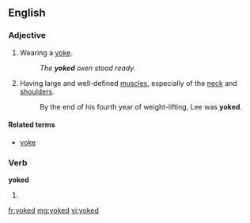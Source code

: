 ==English==

===Adjective===
{{en-adj|-}}

# Wearing a [[yoke]].
#: ''The '''yoked''' oxen stood ready.''
# {{bodybuilding}} Having large and well-defined [[muscle]]s, especially of the [[neck]] and [[shoulder]]s.
#: By the end of his fourth year of weight-lifting, Lee was '''yoked'''.

====Related terms====
* [[yoke]]

===Verb===
'''yoked'''

# {{past of|yoke}}

[[fr:yoked]]
[[mg:yoked]]
[[vi:yoked]]